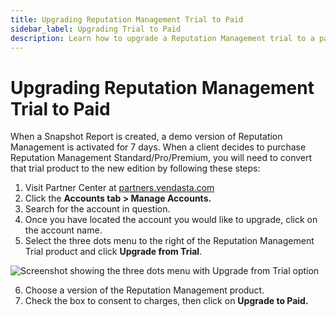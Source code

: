```yaml
---
title: Upgrading Reputation Management Trial to Paid
sidebar_label: Upgrading Trial to Paid
description: Learn how to upgrade a Reputation Management trial to a paid plan (Standard/Pro/Premium).
---
```


# Upgrading Reputation Management Trial to Paid

When a Snapshot Report is created, a demo version of Reputation Management is activated for 7 days. When a client decides to purchase Reputation Management Standard/Pro/Premium, you will need to convert that trial product to the new edition by following these steps:

1. Visit Partner Center at [partners.vendasta.com](http://partners.vendasta.com)
2. Click the **Accounts tab > Manage Accounts.**
3. Search for the account in question.
4. Once you have located the account you would like to upgrade, click on the account name.
5. Select the three dots menu to the right of the Reputation Management Trial product and click **Upgrade from Trial**.

![Screenshot showing the three dots menu with Upgrade from Trial option](/img/reputation-management/upgrade-trial-to-paid.jpg)

6. Choose a version of the Reputation Management product.
7. Check the box to consent to charges, then click on **Upgrade to Paid.**